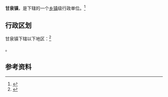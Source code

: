 {{中国乡级行政区|62/05/03/102/000}}

'''甘泉镇'''，是{{PRC admin/fullname|62/05/03/102/000|3}}下辖的一个[[乡镇|乡镇]]级行政单位。<ref>{{PRC admin/ref sgc|{{PRC admin/parent|62/05/03/102/000}}}}</ref>

== 行政区划 ==

甘泉镇下辖以下地区：<ref>{{PRC admin/ref sgc|62/05/03/102/000}}</ref>

{{PRC admin/children|62/05/03/102/000}}。

== 参考资料 ==

{{reflist}}

{{行政区划小作品}}
{{PRC admin/navcat|62/05/03/102/000}}